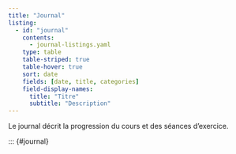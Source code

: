 ```yaml
---
title: "Journal"
listing:
  - id: "journal"
    contents: 
      - journal-listings.yaml
    type: table  
    table-striped: true
    table-hover: true
    sort: date
    fields: [date, title, categories] 
    field-display-names: 
      title: "Titre"
      subtitle: "Description"
---
```


Le journal décrit la progression du cours et des séances d'exercice.

::: {#journal}

<!--::: {.callout-note}
### Mode d'emploi
-->

